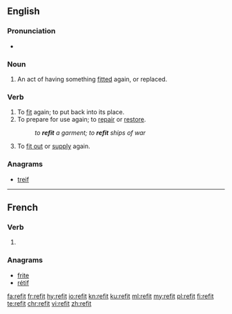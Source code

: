 {{also|refît}}
==English==

===Pronunciation===
* {{rhymes|ɪt|lang=en}}

===Noun===
{{en-noun}}

# An act of having something [[fit]]ted again, or replaced.

===Verb===
{{en-verb|refits|refitting|refitted|refitted}}

# To [[fit]] again; to put back into its place.
# To prepare for use again; to [[repair]] or [[restore]].
#: ''to '''refit''' a garment; to '''refit''' ships of war''
#: {{rfquotek|Macaulay}}
# To [[fit out]] or [[supply]] again.

===Anagrams===
* [[treif#English|treif]]

----

==French==

===Verb===
{{fr-verb-form}}

# {{inflection of|refaire||3|s|phis|lang=fr}}

===Anagrams===
* [[frite#French|frite]]
* [[rétif#French|rétif]]

[[fa:refit]]
[[fr:refit]]
[[hy:refit]]
[[io:refit]]
[[kn:refit]]
[[ku:refit]]
[[ml:refit]]
[[my:refit]]
[[pl:refit]]
[[fi:refit]]
[[te:refit]]
[[chr:refit]]
[[vi:refit]]
[[zh:refit]]